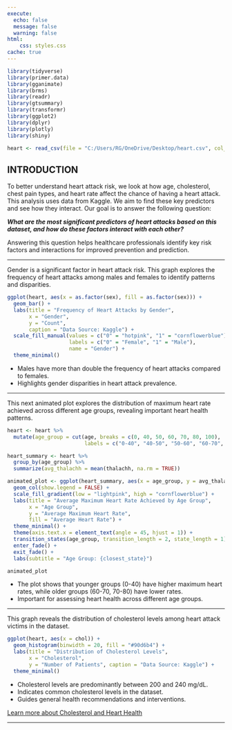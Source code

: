 ```yaml
---
execute: 
  echo: false
  message: false
  warning: false
html:
    css: styles.css
cache: true
---
```



```r
library(tidyverse)
library(primer.data)
library(gganimate)
library(brms)
library(readr)
library(gtsummary)
library(transformr)
library(ggplot2)
library(dplyr)
library(plotly)
library(shiny)
```

```r
heart <- read_csv(file = "C:/Users/RG/OneDrive/Desktop/heart.csv", col_names = TRUE, show_col_types = FALSE)
```
## INTRODUCTION
To better understand heart attack risk, we look at how age, cholesterol, chest pain types, and heart rate affect the chance of having a heart attack. This analysis uses data from Kaggle. We aim to find these key predictors and see how they interact. Our goal is to answer the following question:

***What are the most significant predictors of heart attacks based on this dataset, and how do these factors interact with each other?***

Answering this question helps  healthcare professionals identify key risk factors and interactions for improved prevention and prediction.

---------

Gender is a significant factor in heart attack risk. This graph explores the frequency of heart attacks among males and females to identify patterns and disparities.
```r
ggplot(heart, aes(x = as.factor(sex), fill = as.factor(sex))) +
  geom_bar() +
  labs(title = "Frequency of Heart Attacks by Gender",
       x = "Gender",
       y = "Count",
       caption = "Data Source: Kaggle") +
  scale_fill_manual(values = c("0" = "hotpink", "1" = "cornflowerblue"),
                    labels = c("0" = "Female", "1" = "Male"),
                    name = "Gender") +
  theme_minimal()
```

- Males have more than double the frequency of heart attacks compared to females.
- Highlights gender disparities in heart attack prevalence.


----------------


This next animated plot explores the distribution of maximum heart rate achieved across different age groups, revealing important heart health patterns.
```r
heart <- heart %>%
  mutate(age_group = cut(age, breaks = c(0, 40, 50, 60, 70, 80, 100), 
                         labels = c("0-40", "40-50", "50-60", "60-70", "70-80", "80+")))

heart_summary <- heart %>%
  group_by(age_group) %>%
  summarize(avg_thalachh = mean(thalachh, na.rm = TRUE))

animated_plot <- ggplot(heart_summary, aes(x = age_group, y = avg_thalachh, fill = avg_thalachh)) +
  geom_col(show.legend = FALSE) +
  scale_fill_gradient(low = "lightpink", high = "cornflowerblue") + 
  labs(title = "Average Maximum Heart Rate Achieved by Age Group",
       x = "Age Group",
       y = "Average Maximum Heart Rate",
       fill = "Average Heart Rate") +
  theme_minimal() +
  theme(axis.text.x = element_text(angle = 45, hjust = 1)) + 
  transition_states(age_group, transition_length = 2, state_length = 1) +
  enter_fade() +
  exit_fade() +
  labs(subtitle = "Age Group: {closest_state}")

animated_plot
```
- The plot shows that younger groups (0-40) have higher maximum heart rates, while older groups (60-70, 70-80) have lower rates.
- Important for assessing heart health across different age groups.

---------

This graph reveals the distribution of cholesterol levels among heart attack victims in the dataset.
```r
ggplot(heart, aes(x = chol)) +
  geom_histogram(binwidth = 20, fill = "#90d6b4") +
  labs(title = "Distribution of Cholesterol Levels",
       x = "Cholesterol",
       y = "Number of Patients", caption = "Data Source: Kaggle") +
  theme_minimal()
```

- Cholesterol levels are predominantly between 200 and 240 mg/dL.
- Indicates common cholesterol levels in the dataset.
- Guides general health recommendations and interventions.



[Learn more about Cholesterol and Heart Health](https://www.heart.org/en/health-topics/cholesterol/about-cholesterol#:~:text=Cholesterol%20circulates%20in%20the%20blood,you%20can%20know%20your%20levels.)

--------

